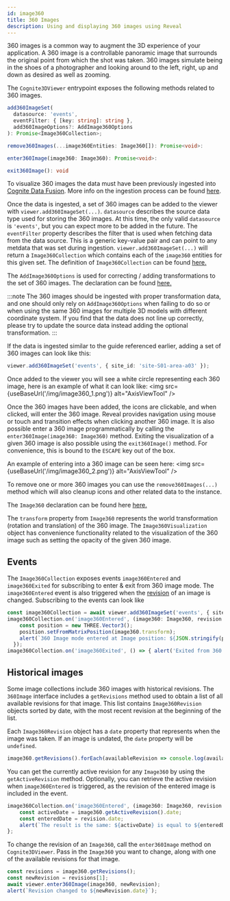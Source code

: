 ```yaml
---
id: image360
title: 360 Images
description: Using and displaying 360 images using Reveal
---
```



360 images is a common way to augment the 3D experience of your application.
A 360 image is a controllable panoramic image that surrounds the original point from which the shot was taken.
360 images simulate being in the shoes of a photographer and looking around to the left, right, up and down as desired as well as zooming.

The `Cognite3DViewer` entrypoint exposes the following methods related to 360 images.

```ts
add360ImageSet(
  datasource: 'events',
  eventFilter: { [key: string]: string },
  add360ImageOptions?: AddImage360Options
): Promise<Image360Collection>;

remove360Images(...image360Entities: Image360[]): Promise<void>:

enter360Image(image360: Image360): Promise<void>:

exit360Image(): void
```

To visualize 360 images the data must have been previously ingested into [Cognite Data Fusion](https://www.cognite.com/en/product/cognite_data_fusion_industrial_dataops_platform).
More info on the ingestion process can be found [here](https://docs.cognite.com/cdf/3d/guides/360images_upload/).

Once the data is ingested, a set of 360 images can be added to the viewer with `viewer.add360ImageSet(...)`.
`datasource` describes the source data type used for storing the 360 images.
At this time, the only valid `datasource` is `'events'`, but you can expect more to be added in the future.
The `eventFilter` property describes the filter that is used when fetching data from the data source.
This is a generic key-value pair and can point to any metdata that was set during ingestion.
`viewer.add360ImageSet(...)` will return a `Image360Collection` which contains each of the `image360` entities for this given set.
The definition of `Image360Collection` can be found [here.](../api/@cognite/reveal/interfaces/Image360Collection)

The `AddImage360Options` is used for correcting / adding transformations to the set of 360 images. The declaration can be found [here.](../api/@cognite/reveal/index.md#addimage360options)

:::note
The 360 images should be ingested with proper transformation data, and one should only rely on `AddImage360Options` when failing to do so or when using the same 360 images for multiple 3D models with different coordinate system.
If you find that the data does not line up correctly, please try to update the source data instead adding the optional transformation.
:::

If the data is ingested similar to the guide referenced earlier, adding a set of 360 images can look like this:
```ts
viewer.add360ImageSet('events', { site_id: 'site-S01-area-a03' });
```

Once added to the viewer you will see a white circle representing each 360 image, here is an example of what it can look like:
<img src={useBaseUrl('/img/image360_1.png')} alt="AxisViewTool" />

Once the 360 images have been added, the icons are clickable, and when clicked, will enter the 360 image.
Reveal provides navigation using mouse or touch and transition effects when clicking another 360 image.
It is also possible enter a 360 image programmatically by calling the `enter360Image(image360: Image360)` method.
Exiting the visualization of a given 360 image is also possible using the `exit360Image()` method.
For convenience, this is bound to the `ESCAPE` key out of the box.

An example of entering into a 360 image can be seen here:
<img src={useBaseUrl('/img/image360_2.png')} alt="AxisViewTool" />

To remove one or more 360 images you can use the `remove360Images(...)` method which will also cleanup icons and other related data to the instance.

The `Image360` declaration can be found here [here.](../api/@cognite/reveal/interfaces/Image360)

The `transform` property from `Image360` represents the world transformation (rotation and translation) of the 360 image.
The `Image360Visualization` object has convenience functionality related to the visualization of the 360 image such as setting the opacity of the given 360 image.

## Events
The `Image360Collection` exposes events `image360Entered` and `image360Exited` for subscribing to enter & exit from 360 image mode. The `image360Entered` event is also triggered when the [revision](#historical-images) of an image is changed.
Subscribing to the events can look like
```ts
const image360Collection = await viewer.add360ImageSet('events', { site_id: 'site-S01-area-a03' });
image360Collection.on('image360Entered', (image360: Image360, revision: Image360Revision) => {
    const position = new THREE.Vector3();
    position.setFromMatrixPosition(image360.transform);
    alert(`360 Image mode entered at Image position: ${JSON.stringify(position)}`);
  });
image360Collection.on('image360Exited', () => { alert('Exited from 360 Image mode'); });
```

## Historical images
Some image collections include 360 images with historical revisions. The `360Image` interface includes a `getRevisions` method used to obtain a list of all available revisions for that image. This list contains `Image360Revision` objects sorted by date, with the most recent revision at the beginning of the list.

Each `Image360Revision` object has a `date` property that represents when the image was taken. If an image is undated, the `date` property will be `undefined`.
```ts
image360.getRevisions().forEach(availableRevision => console.log(availableRevision.date);
```

You can get the currently active revision for any `Image360` by using the `getActiveRevision` method. Optionally, you can retrieve the active revision when `image360Entered` is triggered, as the revision of the entered image is included in the event.
```ts
image360Collection.on('image360Entered', (image360: Image360, revision: Image360Revision) => {
    const activeDate = image360.getActiveRevision().date;
    const enteredDate = revision.date;
    alert(`The result is the same: ${activeDate} is equal to ${enteredDate}`);
};
```

To change the revision of an `Image360`, call the `enter360Image` method on `Cognite3DViewer`. Pass in the `Image360` you want to change, along with one of the available revisions for that image.
```ts
const revisions = image360.getRevisions();
const newRevision = revisions[1];
await viewer.enter360Image(image360, newRevision);
alert(`Revision changed to ${newRevision.date}`);
```
